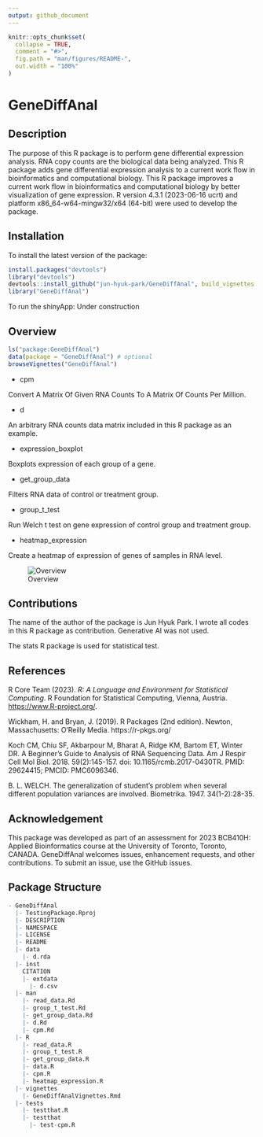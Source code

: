 ```yaml
---
output: github_document
---
```


<!-- README.md is generated from README.Rmd. Please edit that file -->

```r
knitr::opts_chunk$set(
  collapse = TRUE,
  comment = "#>",
  fig.path = "man/figures/README-",
  out.width = "100%"
)
```

# GeneDiffAnal

<!-- badges: start -->
<!-- badges: end -->

## Description

The purpose of this R package is to perform gene differential expression
analysis. RNA copy counts are the biological data being analyzed.
This R package adds gene differential expression analysis to a
current work flow in bioinformatics and computational biology.
This R package improves a current work flow in bioinformatics
and computational biology by better visualization of gene expression.
R version 4.3.1 (2023-06-16 ucrt) and platform x86_64-w64-mingw32/x64
(64-bit) were used to develop the package.

## Installation

To install the latest version of the package:

``` r
install.packages("devtools")
library("devtools")
devtools::install_github("jun-hyuk-park/GeneDiffAnal", build_vignettes = TRUE)
library("GeneDiffAnal")
```

To run the shinyApp: Under construction

## Overview

``` r
ls("package:GeneDiffAnal")
data(package = "GeneDiffAnal") # optional
browseVignettes("GeneDiffAnal")
```

- cpm

Convert A Matrix Of Given RNA Counts To A Matrix Of Counts Per Million.

- d

An arbitrary RNA counts data matrix included in this R package as an example.

- expression_boxplot

Boxplots expression of each group of a gene.

- get_group_data

Filters RNA data of control or treatment group.

- group_t_test

Run Welch t test on gene expression of control group and treatment group.

- heatmap_expression

Create a heatmap of expression of genes of samples in RNA level.

![Overview](inst/extdata/GeneDiffAnal_overview.png)

## Contributions

The name of the author of the package is Jun Hyuk Park.
I wrote all codes in this R package as contribution.
Generative AI was not used.

The stats R package is used for statistical test.

## References

R Core Team (2023). _R: A Language and Environment for Statistical Computing_.
R Foundation for Statistical Computing, Vienna,
  Austria. <https://www.R-project.org/>.
  
Wickham, H. and Bryan, J. (2019). R Packages (2nd edition). Newton,
Massachusetts: O’Reilly Media. https://r-pkgs.org/

Koch CM, Chiu SF, Akbarpour M, Bharat A, Ridge KM, Bartom ET, Winter DR.
A Beginner's Guide to Analysis of RNA Sequencing Data.
Am J Respir Cell Mol Biol. 2018. 59(2):145-157.
doi: 10.1165/rcmb.2017-0430TR. PMID: 29624415; PMCID: PMC6096346.

B. L. WELCH. The generalization of student's problem when several
different population variances are involved. Biometrika. 1947. 34(1-2):28-35.


## Acknowledgement

This package was developed as part of an assessment for 2023 BCB410H:
Applied Bioinformatics course at the University of Toronto, Toronto, CANADA.
GeneDiffAnal welcomes issues, enhancement requests, and other contributions.
To submit an issue, use the GitHub issues.

## Package Structure

``` r
- GeneDiffAnal
  |- TestingPackage.Rproj
  |- DESCRIPTION
  |- NAMESPACE
  |- LICENSE
  |- README
  |- data
    |- d.rda
  |- inst
    CITATION
    |- extdata
      |- d.csv
  |- man
    |- read_data.Rd
    |- group_t_test.Rd
    |- get_group_data.Rd
    |- d.Rd
    |- cpm.Rd
  |- R
    |- read_data.R
    |- group_t_test.R
    |- get_group_data.R
    |- data.R
    |- cpm.R
    |- heatmap_expression.R
  |- vignettes
    |- GeneDiffAnalVignettes.Rmd
  |- tests
    |- testthat.R
    |- testthat
      |- test-cpm.R
```